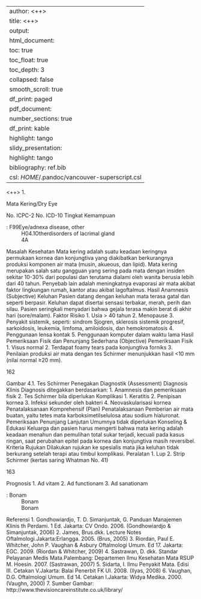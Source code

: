 
---
author: <++>
title: <++>
output:
  html_document:
    toc: true
    toc_float: true
    toc_depth: 3
    collapsed: false
    smooth_scroll: true
    df_print: paged
  pdf_document:
    number_sections: true
    df_print: kable
    highlight: tango
  slidy_presentation:
    highlight: tango
bibliography: ref.bib
csl: $HOME$/.pandoc/vancouver-superscript.csl
---

<++>
1.

Mata Kering/Dry Eye

No. ICPC-2
No. ICD-10
Tingkat Kemampuan

: F99Eye/adnexa disease, other
: H04.1Otherdisorders of lacrimal gland
: 4A

Masalah Kesehatan
Mata kering adalah suatu keadaan keringnya permukaan kornea dan
konjungtiva yang diakibatkan berkurangnya produksi komponen air mata
(musin, akueous, dan lipid). Mata kering merupakan salah satu gangguan yang
sering pada mata dengan insiden sekitar 10-30% dari populasi dan terutama
dialami oleh wanita berusia lebih dari 40 tahun. Penyebab lain adalah
meningkatnya evaporasi air mata akibat faktor lingkungan rumah, kantor atau
akibat lagoftalmus.
Hasil Anamnesis (Subjective)
Keluhan
Pasien datang dengan keluhan mata terasa gatal dan seperti berpasir.
Keluhan dapat disertai sensasi terbakar, merah, perih dan silau. Pasien
seringkali menyadari bahwa gejala terasa makin berat di akhir hari
(sore/malam).
Faktor Risiko
1. Usia > 40 tahun
2. Menopause
3. Penyakit sistemik, seperti: sindrom Sjogren, sklerosis sistemik progresif,
sarkoidosis, leukemia, limfoma, amiloidosis, dan hemokromatosis
4. Penggunaan lensa kontak
5. Penggunaan komputer dalam waktu lama
Hasil Pemeriksaan Fisik dan Penunjang Sederhana (Objective)
Pemeriksaan Fisik
1. Visus normal
2. Terdapat foamy tears pada konjungtiva forniks
3. Penilaian produksi air mata dengan tes Schirmer menunjukkan hasil <10
mm (nilai normal ≥20 mm).

162

Gambar 4.1. Tes Schirmer
Penegakan Diagnostik (Assessment)
Diagnosis Klinis
Diagnosis ditegakkan berdasarkan:
1. Anamnesis dan pemeriksaan fisik
2. Tes Schirmer bila diperlukan
Komplikasi
1. Keratitis
2. Penipisan kornea
3. Infeksi sekunder oleh bakteri
4. Neovaskularisasi kornea
Penatalaksanaan Komprehensif (Plan)
Penatalaksanaan
Pemberian air mata buatan, yaitu tetes mata karboksimetilselulosa atau
sodium hialuronat.
Pemeriksaan Penunjang Lanjutan
Umumnya tidak diperlukan
Konseling & Edukasi
Keluarga dan pasien harus mengerti bahwa mata kering adalah keadaan
menahun dan pemulihan total sukar terjadi, kecuali pada kasus ringan, saat
perubahan epitel pada kornea dan konjungtiva masih reversibel.
Kriteria Rujukan
Dilakukan rujukan ke spesialis mata jika keluhan tidak berkurang setelah terapi
atau timbul komplikasi.
Peralatan
1. Lup
2. Strip Schirmer (kertas saring Whatman No. 41)

163

Prognosis
1. Ad vitam
2. Ad functionam
3. Ad sanationam

: Bonam
: Bonam
: Bonam

Referensi
1. Gondhowiardjo, T. D. Simanjuntak, G. Panduan Manajemen Klinis
th
Perdami. 1 Ed. Jakarta: CV Ondo. 2006. (Gondhowiardjo & Simanjuntak,
2006)
2. James, Brus.dkk. Lecture Notes Oftalmologi.Jakarta:Erlangga. 2005.
(Brus, 2005)
3. Riordan, Paul E. Whitcher, John P. Vaughan & Asbury Oftalmologi Umum.
Ed 17. Jakarta: EGC. 2009. (Riordan & Whitcher, 2009)
4. Sastrawan, D. dkk. Standar Pelayanan Medis Mata.Palembang:
Departemen Ilmu Kesehatan Mata RSUP M. Hoesin. 2007. (Sastrawan,
2007)
5. Sidarta, I. Ilmu Penyakit Mata. Edisi III. Cetakan V.Jakarta: Balai Penerbit
FK UI. 2008. (Ilyas, 2008)
6. Vaughan, D.G. Oftalmologi Umum. Ed 14. Cetakan I.Jakarta: Widya
Medika. 2000. (Vaughn, 2000)
7. Sumber Gambar: http://www.thevisioncareinstitute.co.uk/library/
